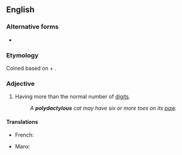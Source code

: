 ==English==

===Alternative forms===
* {{l|en|polydactyl}}

===Etymology===
Coined based on {{etyl|grc|en}} {{m|grc|πολύς||many, much}} + {{m|grc|δάκτυλος}}.

===Adjective===
{{en-adj}}

# Having more than the normal number of [[digit]]s.
#: ''A '''polydactylous''' cat may have six or more toes on its [[paw]].''

====Translations====
{{trans-top|having additional digits}}
* French: {{t+|fr|polydactyle}}
{{trans-mid}}
* Manx: {{t|gv|yl-vairagh}}
{{trans-bottom}}